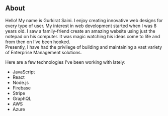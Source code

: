 ## About

Hello! My name is Gurkirat Saini. I enjoy creating innovative web designs for every type of user. My interest in web development started when I was 8 years old. I saw a 
family-friend create an amazing website using just the notepad on his computer. It was magic watching his ideas come to life and from then on I’ve been hooked. <br />
Presently, I have had the privilege of building and maintaining a vast variety of Enterprise Management solutions.

Here are a few technologies I've been working with lately:<br />
<ul>
<li>JavaScript</li>    <li>React</li>
<li>Node.js</li>         <li>Firebase</li>
<li>Stripe</li>          <li>GraphQL</li>
<li>AWS</li>            <li>Azure</li>
</ul>